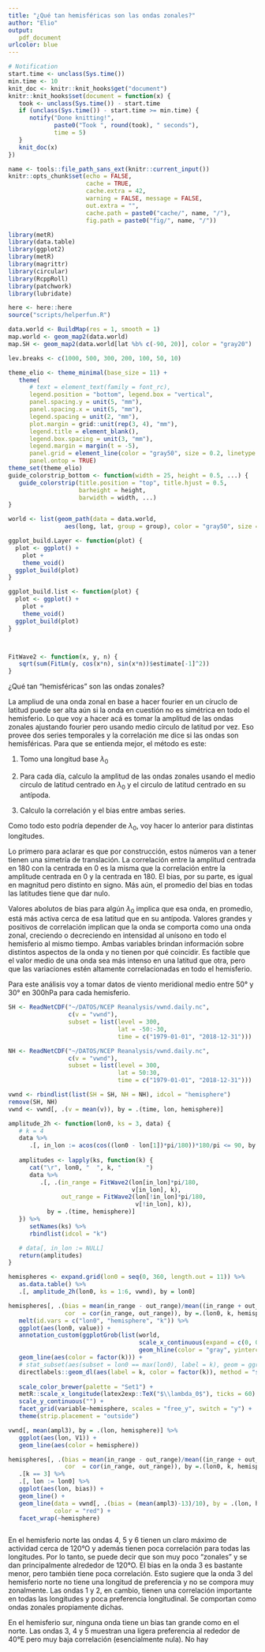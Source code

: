 ```yaml
---
title: "¿Qué tan hemisféricas son las ondas zonales?"
author: "Elio"
output: 
   pdf_document
urlcolor: blue
---
```


```r
# Notification
start.time <- unclass(Sys.time())
min.time <- 10
knit_doc <- knitr::knit_hooks$get("document")
knitr::knit_hooks$set(document = function(x) {
   took <- unclass(Sys.time()) - start.time
   if (unclass(Sys.time()) - start.time >= min.time) {
      notify("Done knitting!", 
             paste0("Took ", round(took), " seconds"),
             time = 5)
   }  
   knit_doc(x)
})

name <- tools::file_path_sans_ext(knitr::current_input())
knitr::opts_chunk$set(echo = FALSE,
                      cache = TRUE,
                      cache.extra = 42, 
                      warning = FALSE, message = FALSE,
                      out.extra = "", 
                      cache.path = paste0("cache/", name, "/"),
                      fig.path = paste0("fig/", name, "/"))

library(metR)
library(data.table)
library(ggplot2)
library(metR)
library(magrittr)
library(circular)
library(RcppRoll)
library(patchwork)
library(lubridate)

here <- here::here
source("scripts/helperfun.R")

data.world <- BuildMap(res = 1, smooth = 1)
map.world <- geom_map2(data.world)
map.SH <- geom_map2(data.world[lat %b% c(-90, 20)], color = "gray20")

lev.breaks <- c(1000, 500, 300, 200, 100, 50, 10)

theme_elio <- theme_minimal(base_size = 11) +
   theme(
      # text = element_text(family = font_rc),
      legend.position = "bottom", legend.box = "vertical",
      panel.spacing.y = unit(5, "mm"),
      panel.spacing.x = unit(5, "mm"),
      legend.spacing = unit(2, "mm"),
      plot.margin = grid::unit(rep(3, 4), "mm"),
      legend.title = element_blank(),
      legend.box.spacing = unit(3, "mm"),
      legend.margin = margin(t = -5),
      panel.grid = element_line(color = "gray50", size = 0.2, linetype = 3),
      panel.ontop = TRUE)
theme_set(theme_elio)
guide_colorstrip_bottom <- function(width = 25, height = 0.5, ...) {
   guide_colorstrip(title.position = "top", title.hjust = 0.5,
                    barheight = height,
                    barwidth = width, ...)
}

world <- list(geom_path(data = data.world,
                aes(long, lat, group = group), color = "gray50", size =0.3))

ggplot_build.Layer <- function(plot) {
  plot <- ggplot() + 
    plot +
    theme_void()
  ggplot_build(plot)
}

ggplot_build.list <- function(plot) {
  plot <- ggplot() + 
    plot +
    theme_void()
  ggplot_build(plot)
}



FitWave2 <- function(x, y, n) {
   sqrt(sum(FitLm(y, cos(x*n), sin(x*n))$estimate[-1]^2))
}

```

¿Qué tan "hemisféricas" son las ondas zonales? 

La ampliud de una onda zonal en base a hacer fourier en un círuclo de latitud puede ser alta aún si la onda en cuestión no es simétrica en todo el hemisferio. Lo que voy a hacer acá es tomar la amplitud de las ondas zonales ajustando fourier pero usando medio círculo de latitud por vez. Eso provee dos series temporales y la correlación me dice si las ondas son hemisféricas. Para que se entienda mejor, el método es este:

1. Tomo una longitud base $\lambda_0$

1. Para cada día, calculo la amplitud de las ondas zonales usando el medio circulo de latitud centrado en $\lambda_0$ y el circulo de latitud centrado en su antípoda. 

1. Calculo la correlación y el bias entre ambas series. 

Como todo esto podría depender de $\lambda_0$, voy hacer lo anterior para distintas longitudes. 

Lo primero para aclarar es que por construcción, estos números van a tener tienen una simetría de translación. La correlación entre la amplitud centrada en 180 con la centrada en 0 es la misma que la correlación entre la amplitude centrada en 0 y la centrada en 180. El bias, por su parte, es igual en magnitud pero distinto en signo. Más aún, el promedio del bias en todas las latitudes tiene que dar nulo.

Valores abolutos de bias para algún $\lambda_0$ implica que esa onda, en promedio, está más activa cerca de esa latitud que en su antípoda. Valores grandes y positivos de correlación implican que la onda se comporta como una onda zonal, creciendo o decreciendo en intensidad al unísono en todo el hemisferio al mismo tiempo. Ambas variables brindan información sobre distintos aspectos de la onda y no tienen por qué coincidir. Es factible que el valor medio de una onda sea más intenso en una latitud que otra, pero que las variaciones estén altamente correlacionadas en todo el hemisferio.  

Para este análisis voy a tomar datos de viento meridional medio entre 50° y 30° en 300hPa para cada hemisferio. 

```r
SH <- ReadNetCDF("~/DATOS/NCEP Reanalysis/vwnd.daily.nc", 
                 c(v = "vwnd"),
                 subset = list(level = 300,
                               lat = -50:-30,
                               time = c("1979-01-01", "2018-12-31")))

NH <- ReadNetCDF("~/DATOS/NCEP Reanalysis/vwnd.daily.nc", 
                 c(v = "vwnd"),
                 subset = list(level = 300,
                               lat = 50:30,
                               time = c("1979-01-01", "2018-12-31")))

vwnd <- rbindlist(list(SH = SH, NH = NH), idcol = "hemisphere")
remove(SH, NH)
vwnd <- vwnd[, .(v = mean(v)), by = .(time, lon, hemisphere)]
```

```r
amplitude_2h <- function(lon0, ks = 3, data) {
   # k = 4
   data %>% 
      .[, in_lon := acos(cos((lon0 - lon[1])*pi/180))*180/pi <= 90, by = lon]
   
   amplitudes <- lapply(ks, function(k) {
      cat("\r", lon0, "  ", k, "       ")
      data %>% 
         .[, .(in_range = FitWave2(lon[in_lon]*pi/180, 
                                   v[in_lon], k),
               out_range = FitWave2(lon[!in_lon]*pi/180, 
                                    v[!in_lon], k)),
           by = .(time, hemisphere)] 
   }) %>% 
      setNames(ks) %>% 
      rbindlist(idcol = "k")

   # data[, in_lon := NULL]
   return(amplitudes)
}
```

```r
hemispheres <- expand.grid(lon0 = seq(0, 360, length.out = 11)) %>% 
   as.data.table() %>% 
   .[, amplitude_2h(lon0, ks = 1:6, vwnd), by = lon0] 
```


```r
hemispheres[, .(bias = mean(in_range - out_range)/mean((in_range + out_range)/2),
                cor  = cor(in_range, out_range)), by =.(lon0, k, hemisphere)] %>% 
   melt(id.vars = c("lon0", "hemisphere", "k")) %>% 
   ggplot(aes(lon0, value)) +
   annotation_custom(ggplotGrob(list(world, 
                                     scale_x_continuous(expand = c(0, 0)),
                                     geom_hline(color = "gray", yintercept = c(50, 30, -50, -30)) ))) +
   geom_line(aes(color = factor(k))) +
   # stat_subset(aes(subset = lon0 == max(lon0), label = k), geom = ggrepel::GeomTextRepel) +
   directlabels::geom_dl(aes(label = k, color = factor(k)), method = "smart.grid") +
   
   scale_color_brewer(palette = "Set1") +
   metR::scale_x_longitude(latex2exp::TeX("$\\lambda_0$"), ticks = 60) +
   scale_y_continuous("") +
   facet_grid(variable~hemisphere, scales = "free_y", switch = "y") +
   theme(strip.placement = "outside") 
```

```r
vwnd[, mean(ampl3), by = .(lon, hemisphere)] %>% 
   ggplot(aes(lon, V1)) + 
   geom_line(aes(color = hemisphere))
```

```r
hemispheres[, .(bias = mean(in_range - out_range)/mean((in_range + out_range)/2),
                cor  = cor(in_range, out_range)), by =.(lon0, k, hemisphere)] %>% 
   .[k == 3] %>% 
   .[, lon := lon0] %>% 
   ggplot(aes(lon, bias)) +
   geom_line() +
   geom_line(data = vwnd[, .(bias = (mean(ampl3)-13)/10), by = .(lon, hemisphere)], 
             color = "red") +
   facet_wrap(~hemisphere)



```


En el hemisferio norte las ondas 4, 5 y 6 tienen un claro máximo de actividad cerca de 120°O y además tienen poca correlación para todas las longitudes. Por lo tanto, se puede decir que son muy poco "zonales" y se dan principalmente alrededor de 120°O. El bias en la onda 3 es bastante menor, pero también tiene poca correlación. Esto sugiere que la onda 3 del hemisferio norte no tiene una longitud de preferencia y no se compora muy zonalmente. Las ondas 1 y 2, en cambio, tienen una correlación importante en todas las longitudes y poca preferencia longitudinal. Se comportan como ondas zonales propiamente dichas. 

En el hemisferio sur, ninguna onda tiene un bias tan grande como en el norte. Las ondas 3, 4 y 5 muestran una ligera preferencia al rededor de 40°E pero muy baja correlación (esencialmente nula). No hay 